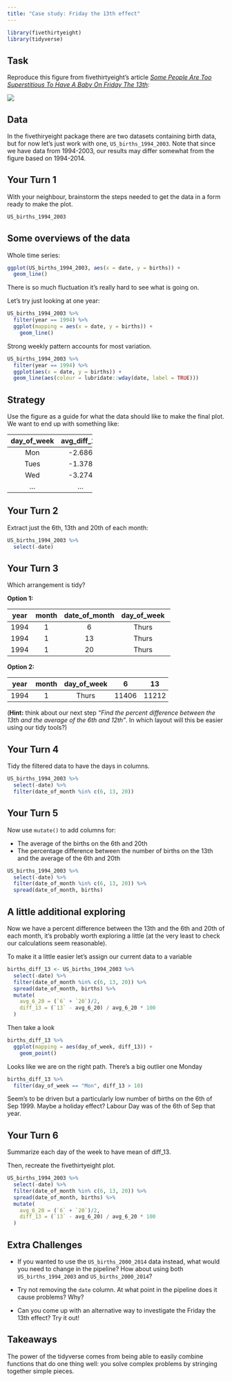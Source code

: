 ```yaml
---
title: "Case study: Friday the 13th effect"
---
```


<!-- 
This file Creative Commons Attribution 4.0 International License. 
See details at https://github.com/hadley/data-science-in-tidyverse 
-->

```r
library(fivethirtyeight)
library(tidyverse)
```

## Task

Reproduce this figure from fivethirtyeight's article [*Some People Are Too Superstitious To Have A Baby On Friday The 13th*](https://fivethirtyeight.com/features/some-people-are-too-superstitious-to-have-a-baby-on-friday-the-13th/):

![](resources/bialik-fridaythe13th-2.png)

## Data

In the fivethiryeight package there are two datasets containing birth data, but for now let's just work with one, `US_births_1994_2003`.  Note that since we have data from 1994-2003, our results may differ somewhat from the figure based on 1994-2014.

## Your Turn 1 

With your neighbour, brainstorm the steps needed to get the data in a form ready to make the plot.

```r
US_births_1994_2003
```

## Some overviews of the data

Whole time series:
```r
ggplot(US_births_1994_2003, aes(x = date, y = births)) +
  geom_line()
```
There is so much fluctuation it's really hard to see what is going on.

Let's try just looking at one year:
```r
US_births_1994_2003 %>%
  filter(year == 1994) %>%
  ggplot(mapping = aes(x = date, y = births)) +
    geom_line()
```
Strong weekly pattern accounts for most variation.

```r
US_births_1994_2003 %>%
  filter(year == 1994) %>%
  ggplot(aes(x = date, y = births)) +
  geom_line(aes(colour = lubridate::wday(date, label = TRUE)))
```


## Strategy

Use the figure as a guide for what the data should like to make the final plot.  We want to end up with something like:

---------------------------
 day_of_week   avg_diff_13 
------------- -------------
     Mon         -2.686    

    Tues         -1.378    

     Wed         -3.274    
     
     ...          ...
     
---------------------------     


## Your Turn 2

Extract just the 6th, 13th and 20th of each month:

```r
US_births_1994_2003 %>%
  select(-date) 

```

## Your Turn 3

Which arrangement is tidy?

**Option 1:**

-----------------------------------------------------
 year   month   date_of_month   day_of_week   births 
------ ------- --------------- ------------- --------
 1994     1           6            Thurs      11406  

 1994     1          13            Thurs      11212  

 1994     1          20            Thurs      11682  
-----------------------------------------------------

**Option 2:**

----------------------------------------------------
 year   month   day_of_week     6      13      20   
------ ------- ------------- ------- ------- -------
 1994     1        Thurs      11406   11212   11682 
----------------------------------------------------

(**Hint:** think about our next step *"Find the percent difference between the 13th and the average of the 6th and 12th"*. In which layout will this be easier using our tidy tools?)

## Your Turn 4

Tidy the filtered data to have the days in columns.

```r
US_births_1994_2003 %>%
  select(-date) %>% 
  filter(date_of_month %in% c(6, 13, 20))
```

## Your Turn 5

Now use `mutate()` to add columns for:

* The average of the births on the 6th and 20th
* The percentage difference between the number of births on the 13th and the average of the 6th and 20th

```r
US_births_1994_2003 %>%
  select(-date) %>% 
  filter(date_of_month %in% c(6, 13, 20)) %>%
  spread(date_of_month, births) 
```

## A little additional exploring

Now we have a percent difference between the 13th and the 6th and 20th of each month, it's probably worth exploring a little (at the very least to check our calculations seem reasonable).

To make it a little easier let's assign our current data to a variable
```r
births_diff_13 <- US_births_1994_2003 %>%
  select(-date) %>% 
  filter(date_of_month %in% c(6, 13, 20)) %>%
  spread(date_of_month, births) %>%
  mutate(
    avg_6_20 = (`6` + `20`)/2,
    diff_13 = (`13` - avg_6_20) / avg_6_20 * 100
  )
```

Then take a look
```r
births_diff_13 %>% 
  ggplot(mapping = aes(day_of_week, diff_13)) +
    geom_point()
```

Looks like we are on the right path.  There's a big outlier one Monday
```r
births_diff_13 %>%
  filter(day_of_week == "Mon", diff_13 > 10)
```

Seem's to be driven but a particularly low number of births on the 6th of Sep 1999. Maybe a holiday effect? Labour Day was of the 6th of Sep that year.

## Your Turn 6

Summarize each day of the week to have mean of diff_13.

Then, recreate the fivethirtyeight plot.

```r
US_births_1994_2003 %>%
  select(-date) %>% 
  filter(date_of_month %in% c(6, 13, 20)) %>%
  spread(date_of_month, births) %>%
  mutate(
    avg_6_20 = (`6` + `20`)/2,
    diff_13 = (`13` - avg_6_20) / avg_6_20 * 100
  ) 
```

## Extra Challenges

* If you wanted to use the `US_births_2000_2014` data instead, what would you need to change in the pipeline?  How about using both `US_births_1994_2003` and `US_births_2000_2014`?

* Try not removing the `date` column. At what point in the pipeline does it cause problems? Why?

* Can you come up with an alternative way to investigate the Friday the 13th effect?  Try it out!

## Takeaways

The power of the tidyverse comes from being able to easily combine functions that do one thing well: you solve complex problems by stringing together simple pieces.

